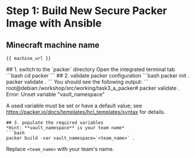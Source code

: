 # Step 1: Build New Secure Packer Image with Ansible

## **Minecraft machine name**
```
{{ machine_url }}
```
<Task id="packer_build">
## 1. switch to the `packer` directory
Open the integrated terminal tab
```bash
cd packer
```
## 2. validate packer configuration
```bash
packer init .
packer validate .
```
You should see the following output:
```
root@debian:/workshop/src/working/task3_a_packer# packer validate .
Error: Unset variable "vault_namespace"

A used variable must be set or have a default value; see
https://packer.io/docs/templates/hcl_templates/syntax for details.
```
## 3. populate the required variables
*Hint: **vault_namespace** is your team name*
```bash
packer build -var vault_namespace=`<team_name>` .
```
Replace `<team_name>` with your team's name.
</Task>


